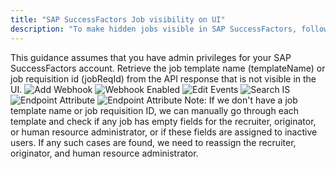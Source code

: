 ```yaml
---
title: "SAP SuccessFactors Job visibility on UI"
description: "To make hidden jobs visible in SAP SuccessFactors, follow these steps"
---
```



<Warning>
  This guidance assumes that you have admin privileges for your SAP SuccessFactors account.
</Warning>

<Steps>
  <Step title="Get the job templateName or jobRequisitionId">
    Retrieve the job template name (templateName) or job requisition id (jobReqId) from the API response that is not visible in the UI.
    <Frame>
      <img className='rounded-md' style={{ margin: '0 auto', border: '1px solid #efefef' }} alt="Add Webhook" src="/images/sapsuccessfactors/job-visibility-ui-1.png" />
    </Frame>
    <Frame>
      <img className='rounded-md' style={{ margin: '0 auto', border: '1px solid #efefef' }} alt="Webhook Enabled" src="/images/sapsuccessfactors/job-visibility-ui-2.png" />
    </Frame>
  </Step>

  <Step title="Go to > Admin Center > Reassign Job Requisitions">
    <Frame>
      <img className='rounded-md' style={{ margin: '0 auto', border: '1px solid #efefef' }} alt="Edit Events" src="/images/sapsuccessfactors/job-visibility-ui-3.png" />
    </Frame>
  </Step>

  <Step title="Select > Template Name or enter Job Req Id > Search">
    <Frame>
      <img className='rounded-md' style={{ margin: '0 auto', border: '1px solid #efefef' }} alt="Search IS" src="/images/sapsuccessfactors/job-visibility-ui-4.png" />
    </Frame>
  </Step>

  <Step title="Select the jobs that are not visible in the UI, and then click on Continue">
    <Frame>
      <img className='rounded-md' style={{ margin: '0 auto', border: '1px solid #efefef' }} alt="Endpoint Attribute" src="/images/sapsuccessfactors/job-visibility-ui-5.png" />
    </Frame>
  </Step>

  <Step title="Assign the active users or admin to the Recruiter, Human Resources Administrator, and Job Requisition Originator roles.">
    <Frame>
      <img className='rounded-md' style={{ margin: '0 auto', border: '1px solid #efefef' }} alt="Endpoint Attribute" src="/images/sapsuccessfactors/job-visibility-ui-6.png" />
    </Frame>
  </Step>
</Steps>

<Note>
  Note: If we don't have a job template name or job requisition ID, we can manually go through each template and check if any job has empty fields for the recruiter, originator, or human resource administrator, or if these fields are assigned to inactive users. If any such cases are found, we need to reassign the recruiter, originator, and human resource administrator.
</Note>